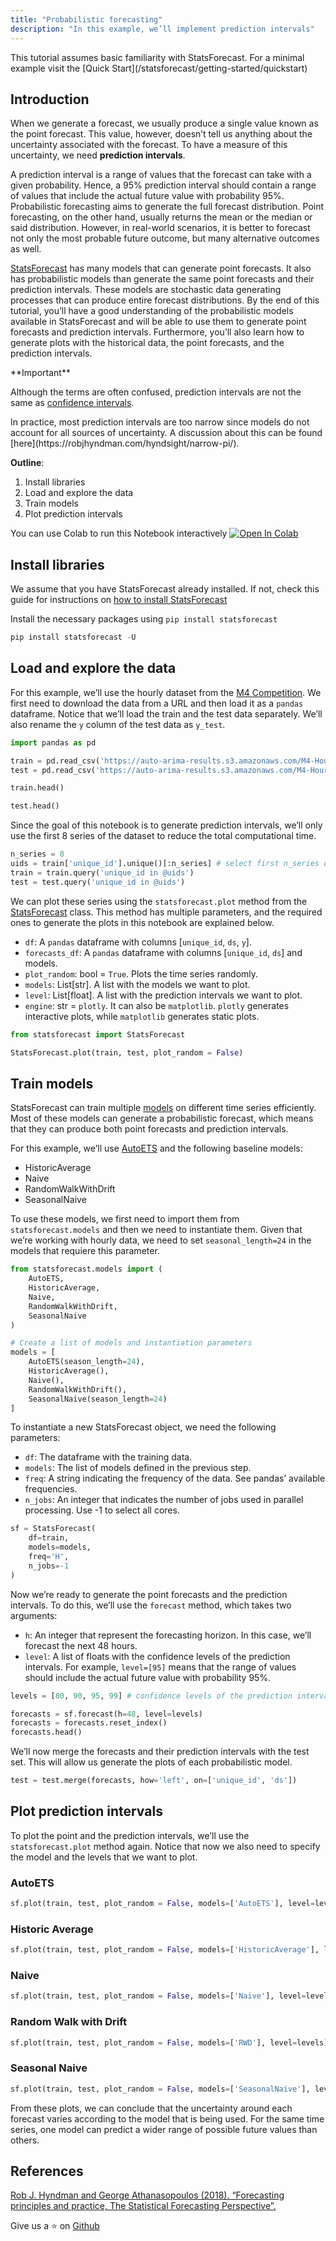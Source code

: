 ```yaml
---
title: "Probabilistic forecasting"
description: "In this example, we’ll implement prediction intervals"
---
```


<Accordion title="Prerequesites">
    This tutorial assumes basic familiarity with StatsForecast. For a minimal example visit the [Quick Start](/statsforecast/getting-started/quickstart)
</Accordion>

## Introduction

When we generate a forecast, we usually produce a single value known as the point forecast. This value, however, doesn’t tell us anything about the uncertainty associated with the forecast. To have a measure of this uncertainty, we need **prediction intervals**.

A prediction interval is a range of values that the forecast can take with a given probability. Hence, a 95% prediction interval should contain a range of values that include the actual future value with probability 95%. Probabilistic forecasting aims to generate the full forecast distribution. Point forecasting, on the other hand, usually returns the mean or the median or said distribution. However, in real-world scenarios, it is better to forecast not only the most probable future outcome, but many alternative outcomes as well.

[StatsForecast]((/statsforecast/api-reference/core#statsforecast)) has many models that can generate point forecasts. It also has probabilistic models than generate the same point forecasts and their prediction intervals. These models are stochastic data generating processes that can produce entire forecast distributions. By the end of this tutorial, you’ll have a good understanding of the probabilistic models available in StatsForecast and will be able to use them to generate point forecasts and prediction intervals. Furthermore, you’ll also learn how to generate plots with the historical data, the point forecasts, and the prediction intervals.

<Info>
**Important**

Although the terms are often confused, prediction intervals are not the same as [confidence intervals](https://robjhyndman.com/hyndsight/intervals/).
</Info>

<Warning>
In practice, most prediction intervals are too narrow since models do not account for all sources of uncertainty. A discussion about this can be found [here](https://robjhyndman.com/hyndsight/narrow-pi/).
</Warning>

**Outline**:

1. Install libraries
2. Load and explore the data
3. Train models
4. Plot prediction intervals

<Tip>
You can use Colab to run this Notebook interactively <a href="https://colab.research.google.com/github/Nixtla/statsforecast/blob/main/nbs/examples/CrossValidation.ipynb" target="_parent"><img src="https://colab.research.google.com/assets/colab-badge.svg" alt="Open In Colab"/></a>
</Tip>

## Install libraries

We assume that you have StatsForecast already installed. If not, check this guide for instructions on [how to install StatsForecast](https://nixtla.github.io/statsforecast/examples/installation.html)

Install the necessary packages using `pip install statsforecast`

```python 
pip install statsforecast -U
```


## Load and explore the data

For this example, we’ll use the hourly dataset from the [M4 Competition](https://www.sciencedirect.com/science/article/pii/S0169207019301128). We first need to download the data from a URL and then load it as a `pandas` dataframe. Notice that we’ll load the train and the test data separately. We’ll also rename the `y` column of the test data as `y_test`.

```python 
import pandas as pd 

train = pd.read_csv('https://auto-arima-results.s3.amazonaws.com/M4-Hourly.csv')
test = pd.read_csv('https://auto-arima-results.s3.amazonaws.com/M4-Hourly-test.csv').rename(columns={'y': 'y_test'})
```

```python 
train.head()
```

```python 
test.head()
```

Since the goal of this notebook is to generate prediction intervals, we’ll only use the first 8 series of the dataset to reduce the total computational time.

```python 
n_series = 8 
uids = train['unique_id'].unique()[:n_series] # select first n_series of the dataset
train = train.query('unique_id in @uids')
test = test.query('unique_id in @uids')
```

We can plot these series using the `statsforecast.plot` method from the [StatsForecast]((/statsforecast/api-reference/core#statsforecast)) class. This method has multiple parameters, and the required ones to generate the plots in this notebook are explained below.

- `df`: A `pandas` dataframe with columns [`unique_id`, `ds`, `y`].
- `forecasts_df`: A `pandas` dataframe with columns [`unique_id`, `ds`] and models.
- `plot_random`: bool = `True`. Plots the time series randomly.
- `models`: List[str]. A list with the models we want to plot.
- `level`: List[float]. A list with the prediction intervals we want to plot.
- `engine`: str = `plotly`. It can also be `matplotlib`. `plotly` generates interactive plots, while `matplotlib` generates static plots.

```python 
from statsforecast import StatsForecast

StatsForecast.plot(train, test, plot_random = False)
```

## Train models

StatsForecast can train multiple [models](/statsforecast/introduction#models) on different time series efficiently. Most of these models can generate a probabilistic forecast, which means that they can produce both point forecasts and prediction intervals.

For this example, we’ll use [AutoETS](https://nixtla.github.io/statsforecast/models.html#autoets) and the following baseline models:

- HistoricAverage
- Naive
- RandomWalkWithDrift
- SeasonalNaive

To use these models, we first need to import them from `statsforecast.models` and then we need to instantiate them. Given that we’re working with hourly data, we need to set `seasonal_length=24` in the models that requiere this parameter.

```python 
from statsforecast.models import (
    AutoETS, 
    HistoricAverage, 
    Naive, 
    RandomWalkWithDrift, 
    SeasonalNaive
)

# Create a list of models and instantiation parameters 
models = [
    AutoETS(season_length=24),
    HistoricAverage(), 
    Naive(), 
    RandomWalkWithDrift(), 
    SeasonalNaive(season_length=24)
]
```

To instantiate a new StatsForecast object, we need the following parameters:

- `df`: The dataframe with the training data.
- `models`: The list of models defined in the previous step.
- `freq`: A string indicating the frequency of the data. See pandas’ available frequencies.
- `n_jobs`: An integer that indicates the number of jobs used in parallel processing. Use -1 to select all cores.

```python 
sf = StatsForecast(
    df=train, 
    models=models, 
    freq='H', 
    n_jobs=-1
)
```

Now we’re ready to generate the point forecasts and the prediction intervals. To do this, we’ll use the `forecast` method, which takes two arguments:

- `h`: An integer that represent the forecasting horizon. In this case, we’ll forecast the next 48 hours.
- `level`: A list of floats with the confidence levels of the prediction intervals. For example, `level=[95]` means that the range of values should include the actual future value with probability 95%.

```python 
levels = [80, 90, 95, 99] # confidence levels of the prediction intervals 

forecasts = sf.forecast(h=48, level=levels)
forecasts = forecasts.reset_index()
forecasts.head()
```

We’ll now merge the forecasts and their prediction intervals with the test set. This will allow us generate the plots of each probabilistic model.

```python 
test = test.merge(forecasts, how='left', on=['unique_id', 'ds'])
```


## Plot prediction intervals

To plot the point and the prediction intervals, we’ll use the `statsforecast.plot` method again. Notice that now we also need to specify the model and the levels that we want to plot.

### AutoETS

```python 
sf.plot(train, test, plot_random = False, models=['AutoETS'], level=levels)
```

### Historic Average

```python 
sf.plot(train, test, plot_random = False, models=['HistoricAverage'], level=levels)
```

### Naive

```python 
sf.plot(train, test, plot_random = False, models=['Naive'], level=levels)
```

### Random Walk with Drift

```python 
sf.plot(train, test, plot_random = False, models=['RWD'], level=levels)
```

### Seasonal Naive

```python 
sf.plot(train, test, plot_random = False, models=['SeasonalNaive'], level=levels)
```

From these plots, we can conclude that the uncertainty around each forecast varies according to the model that is being used. For the same time series, one model can predict a wider range of possible future values than others.

## References

[Rob J. Hyndman and George Athanasopoulos (2018). “Forecasting principles and practice, The Statistical Forecasting Perspective”.](https://otexts.com/fpp3/perspective.html)


Give us a ⭐ on [Github](https://github.com/nixtla/statsforecast)











